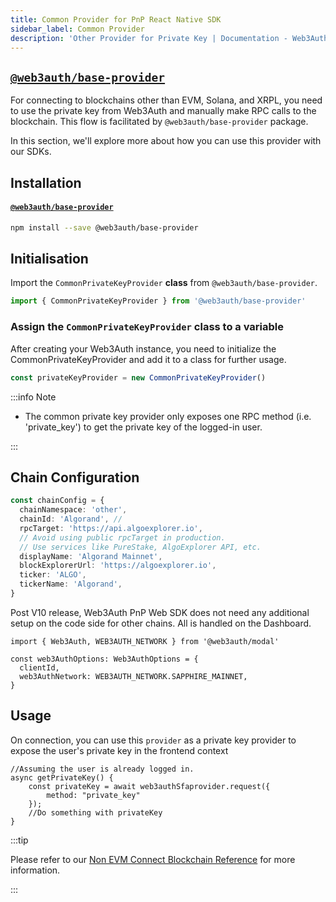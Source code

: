 ```yaml
---
title: Common Provider for PnP React Native SDK
sidebar_label: Common Provider
description: 'Other Provider for Private Key | Documentation - Web3Auth'
---
```


## [`@web3auth/base-provider`](https://npmjs.com/package/@web3auth/base-provider)

For connecting to blockchains other than EVM, Solana, and XRPL, you need to use the private key from Web3Auth and manually make RPC calls to the blockchain. This flow is facilitated by `@web3auth/base-provider` package.

In this section, we'll explore more about how you can use this provider with our SDKs.

## Installation

#### [`@web3auth/base-provider`](https://npmjs.com/package/@web3auth/base-provider)

```bash npm2yarn
npm install --save @web3auth/base-provider
```

## Initialisation

Import the `CommonPrivateKeyProvider` **class** from `@web3auth/base-provider`.

```javascript
import { CommonPrivateKeyProvider } from '@web3auth/base-provider'
```

### Assign the `CommonPrivateKeyProvider` class to a variable

After creating your Web3Auth instance, you need to initialize the CommonPrivateKeyProvider and add it to a class for further usage.

```javascript
const privateKeyProvider = new CommonPrivateKeyProvider()
```

:::info Note

- The common private key provider only exposes one RPC method (i.e. 'private_key') to get the private key of the logged-in user.

:::

## Chain Configuration

```typescript
const chainConfig = {
  chainNamespace: 'other',
  chainId: 'Algorand', //
  rpcTarget: 'https://api.algoexplorer.io',
  // Avoid using public rpcTarget in production.
  // Use services like PureStake, AlgoExplorer API, etc.
  displayName: 'Algorand Mainnet',
  blockExplorerUrl: 'https://algoexplorer.io',
  ticker: 'ALGO',
  tickerName: 'Algorand',
}
```

Post V10 release, Web3Auth PnP Web SDK does not need any additional setup on the code side for other chains. All is handled on the Dashboard.

```tsx
import { Web3Auth, WEB3AUTH_NETWORK } from '@web3auth/modal'

const web3AuthOptions: Web3AuthOptions = {
  clientId,
  web3AuthNetwork: WEB3AUTH_NETWORK.SAPPHIRE_MAINNET,
}
```

## Usage

On connection, you can use this `provider` as a private key provider to expose the user's private key in the frontend context

```tsx
//Assuming the user is already logged in.
async getPrivateKey() {
    const privateKey = await web3authSfaprovider.request({
        method: "private_key"
    });
    //Do something with privateKey
}
```

:::tip

Please refer to our [Non EVM Connect Blockchain Reference](/connect-blockchain/other) for more information.

:::
